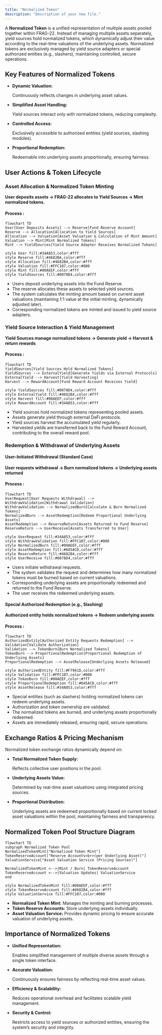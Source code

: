 ```yaml
---
title: "Normalized Token"
description: "Description of your new file."
---
```


A **Normalized Token** is a unified representation of multiple assets pooled together within FRAG-22. Instead of managing multiple assets separately, yield sources hold normalized tokens, which dynamically adjust their value according to the real-time valuations of the underlying assets. Normalized tokens are exclusively managed by yield source adapters or special authorized entities (e.g., slashers), maintaining controlled, secure operations.

## **Key Features of Normalized Tokens**

- **Dynamic Valuation:**

  Continuously reflects changes in underlying asset values.
- **Simplified Asset Handling:**

  Yield sources interact only with normalized tokens, reducing complexity.
- **Controlled Access:**

  Exclusively accessible to authorized entities (yield sources, slashing modules).
- **Proportional Redemption:**

  Redeemable into underlying assets proportionally, ensuring fairness.

## **User Actions & Token Lifecycle**

### **Asset Allocation & Normalized Token Minting**

**User deposits assets → FRAG-22 allocates to Yield Sources → Mint normalized tokens.**

#### **Process :**

```mermaid
flowchart TD
User[User Deposits Assets] --> Reserve[Fund Reserve Account]
Reserve --> Allocation[Allocation to Yield Sources]
Allocation --> Valuation[Asset Valuation & Calculation of Mint Amount]
Valuation --> Mint[Mint Normalized Tokens]
Mint --> YieldSources[Yield Source Adapter Receives Normalized Tokens]

style User fill:#34A853,color:#fff
style Reserve fill:#4682B4,color:#fff
style Allocation fill:#4682B4,color:#fff
style Valuation fill:#FFC107,color:#000
style Mint fill:#00AEEF,color:#fff
style YieldSources fill:#0078D4,color:#fff
```

- Users deposit underlying assets into the Fund Reserve.
- The reserve allocates these assets to selected yield sources.
- The system calculates the minting amount based on current asset valuations (maintaining 1:1 value at the initial minting, dynamically adjusted later).
- Corresponding normalized tokens are minted and issued to yield source adapters.

### **Yield Source Interaction & Yield Management**

**Yield Sources manage normalized tokens → Generate yield → Harvest & return rewards**

#### **Process :**

```mermaid
flowchart TD
YieldSources[Yield Sources Hold Normalized Tokens] 
YieldSources --> ExternalYield[Generate Yields via External Protocols]
ExternalYield --> Harvest[Yield Harvesting]
Harvest --> RewardAccount[Fund Reward Account Receives Yield]

style YieldSources fill:#0078D4,color:#fff
style ExternalYield fill:#4682B4,color:#fff
style Harvest fill:#00AEEF,color:#fff
style RewardAccount fill:#34A853,color:#fff
```

- Yield sources hold normalized tokens representing pooled assets.
- Assets generate yield through external DeFi protocols.
- Yield sources harvest the accumulated yield regularly.
- Harvested yields are transferred back to the Fund Reward Account, contributing to the overall reward pool.

### **Redemption & Withdrawal of Underlying Assets** 

#### **User-Initiated Withdrawal (Standard Case)**

**User requests withdrawal → Burn normalized tokens → Underlying assets returned**

#### **Process :**

```mermaid
flowchart TD
UserRequest[User Requests Withdrawal] --> WithdrawValidation[Withdrawal Validation]
WithdrawValidation --> NormalizedBurn[Calculate & Burn Normalized Tokens]
NormalizedBurn --> AssetRedemption[Redeem Proportional Underlying Assets]
AssetRedemption --> ReserveReturn[Assets Returned to Fund Reserve]
ReserveReturn --> UserReceive[Assets Transferred to User]

style UserRequest fill:#34A853,color:#fff
style WithdrawValidation fill:#FFC107,color:#000
style NormalizedBurn fill:#00AEEF,color:#fff
style AssetRedemption fill:#6A5ACD,color:#fff
style ReserveReturn fill:#4682B4,color:#fff
style UserReceive fill:#0078D4,color:#fff
```

- Users initiate withdrawal requests.
- The system validates the request and determines how many normalized tokens must be burned based on current valuations.
- Corresponding underlying assets are proportionally redeemed and returned to the Fund Reserve.
- The user receives the redeemed underlying assets.

#### **Special Authorized Redemption (e.g., Slashing)**

**Authorized entity holds normalized tokens → Redeem underlying assets**

#### **Process :**

```mermaid
flowchart TD
AuthorizedEntity[Authorized Entity Requests Redemption] --> Validation[Validate Authorization]
Validation --> TokenBurn[Burn Normalized Tokens]
TokenBurn --> ProportionalRedemption[Proportional Redemption of Underlying Assets]
ProportionalRedemption --> AssetRelease[Underlying Assets Released]

style AuthorizedEntity fill:#F7941D,color:#fff
style Validation fill:#FFC107,color:#000
style TokenBurn fill:#00AEEF,color:#fff
style ProportionalRedemption fill:#6A5ACD,color:#fff
style AssetRelease fill:#34A853,color:#fff
```

- Special entities (such as slashers) holding normalized tokens can redeem underlying assets.
- Authorization and token ownership are validated.
- The normalized tokens are burned, and underlying assets proportionally redeemed.
- Assets are immediately released, ensuring rapid, secure operations.

## **Exchange Ratios & Pricing Mechanism**

Normalized token exchange ratios dynamically depend on:

- **Total Normalized Token Supply:**

  Reflects collective user positions in the pool.
- **Underlying Assets Value:**

  Determined by real-time asset valuations using integrated pricing sources.
- **Proportional Distribution:**

  Underlying assets are redeemed proportionally based on current locked asset valuations within the pool, maintaining fairness and transparency.

## **Normalized Token Pool Structure Diagram**

```mermaid
flowchart TD
subgraph Normalized Token Pool
NormalizedTokenMint["Normalized Token Mint"]
TokenReserveAccount["Reserve Accounts<br>(per Underlying Asset)"]
ValuationService["Asset Valuation Service (Pricing Sources)"]

NormalizedTokenMint <-->|Mint / Burn| TokenReserveAccount
TokenReserveAccount <-->|Valuation Updates| ValuationService
end

style NormalizedTokenMint fill:#00AEEF,color:#fff
style TokenReserveAccount fill:#4682B4,color:#fff
style ValuationService fill:#FFC107,color:#000
```

- **Normalized Token Mint:** Manages the minting and burning processes.
- **Token Reserve Accounts:** Store underlying assets individually.
- **Asset Valuation Service:** Provides dynamic pricing to ensure accurate valuation of underlying assets.

## **Importance of Normalized Tokens**

- **Unified Representation:**

  Enables simplified management of multiple diverse assets through a single token interface.
- **Accurate Valuation:**

  Continuously ensures fairness by reflecting real-time asset values.
- **Efficiency & Scalability:**

  Reduces operational overhead and facilitates scalable yield management.
- **Security & Control:**

  Restricts access to yield sources or authorized entities, ensuring the system’s security and integrity.